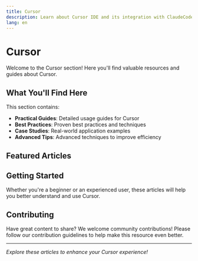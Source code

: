 ```yaml
---
title: Cursor
description: Learn about Cursor IDE and its integration with ClaudeCode
lang: en
---
```


# Cursor

Welcome to the Cursor section! Here you'll find valuable resources and guides about Cursor.

## What You'll Find Here

This section contains:

- **Practical Guides**: Detailed usage guides for Cursor
- **Best Practices**: Proven best practices and techniques
- **Case Studies**: Real-world application examples
- **Advanced Tips**: Advanced techniques to improve efficiency

## Featured Articles

<Cards>
  <Card 
    title="Building Cursor with Cursor: A Real-World Example" 
    description="A detailed case study of using Cursor AI to build Cursor itself, including challenges, failures, and lessons learned about AI-assisted development."
    href="/docs/en/cursor/building-cursor-with-cursor" 
  />
</Cards>

## Getting Started

Whether you're a beginner or an experienced user, these articles will help you better understand and use Cursor.

## Contributing

Have great content to share? We welcome community contributions! Please follow our contribution guidelines to help make this resource even better.

---

*Explore these articles to enhance your Cursor experience!*